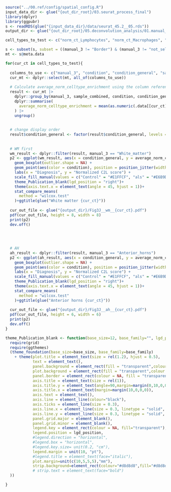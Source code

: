 ```r
source("../00.ref/config/spatial_config.R")
input_data_dir <- glue("{out_dir_root}/03.seurat_process_final")
library(dplyr)
library(ggpubr)
s <- readRDS(glue("{input_data_dir}/data/seurat_45.2__05.rds"))
output_dir <- glue("{out_dir_root}/05.deconvolution_analysis/01.manual_ct_enrichment")
```




```r
cell_types_to_test <- c("norm_ct_Lymphocytes", "norm_ct_Macrophages", "norm_ct_Microglia", "norm_ct_Neurons", "norm_ct_Oligodendrocytes", "norm_ct_ProliferatingMicroglia", "norm_ct_Astrocytes")

s <- subset(s, subset = ((manual_3 != "Border") & (manual_3 != "not_selected")))
mt <- s@meta.data

for(cur_ct in cell_types_to_test){
  
  columns_to_use <- c("manual_3", "condition", "condition_general", "sample_combined", cur_ct)
  cur_mt <- dplyr::select(mt, all_of(columns_to_use))
  
  # Calculate average_norm_celltype_enrichment using the column referenced by cur_ct
  result <- cur_mt |>
    dplyr::group_by(manual_3, sample_combined, condition, condition_general) |>
    dplyr::summarise(
      average_norm_celltype_enrichment = mean(as.numeric(.data[[cur_ct]]), na.rm = TRUE)
    ) |>
    ungroup()
  
  
  # change display order
  result$condition_general <- factor(result$condition_general, levels = c("Control", "als"))
  
  
  # WM first 
  wm_result <- dplyr::filter(result, manual_3 == "White_matter")
  p2 <- ggplot(wm_result, aes(x = condition_general, y = average_norm_celltype_enrichment, fill = condition_general)) +
    geom_boxplot(outlier.shape = NA) +
    geom_point(aes(color = condition), position = position_jitter(width = 0.2), size = 2) +  # Points colored by `condition`
    labs(x = "Diagnosis", y = "Normalized C2L score") +
    scale_fill_manual(values = c("Control" = "#E1FFCF", "als" = "#E6B9DE"))+
    theme_Publication_blank(lgd_position = "right")+
    theme(axis.text.x = element_text(angle = 45, hjust = 1))+ 
    stat_compare_means(
      method = "wilcox.test"
    )+ggtitle(glue("White matter {cur_ct}"))
  
  cur_out_file <- glue("{output_dir}/Fig3J__wm__{cur_ct}.pdf")
  pdf(cur_out_file, height = 8, width = 8)
  print(p2)
  dev.off()
  
  
  
  
  # AH
  ah_result <- dplyr::filter(result, manual_3 == "Anterior_horns")
  p2 <- ggplot(ah_result, aes(x = condition_general, y = average_norm_celltype_enrichment, fill = condition_general)) +
    geom_boxplot(outlier.shape = NA) +
    geom_point(aes(color = condition), position = position_jitter(width = 0.2), size = 2) +  # Points colored by `condition`
    labs(x = "Diagnosis", y = "Normalized C2L score") +
    scale_fill_manual(values = c("Control" = "#E1FFCF", "als" = "#E6B9DE"))+
    theme_Publication_blank(lgd_position = "right")+
    theme(axis.text.x = element_text(angle = 45, hjust = 1))+ 
    stat_compare_means(
      method = "wilcox.test"
    )+ggtitle(glue("Anterior horns {cur_ct}"))
  
  cur_out_file <- glue("{output_dir}/Fig3J__ah__{cur_ct}.pdf")
  pdf(cur_out_file, height = 6, width = 6)
  print(p2)
  dev.off()
}
```






```r
theme_Publication_blank <- function(base_size=12, base_family="", lgd_position="bottom") { #12 For ALDR paper
  require(grid)
  require(ggthemes)
  (theme_foundation(base_size=base_size, base_family=base_family)
    + theme(plot.title = element_text(size = rel(1.2), hjust = 0.5),
            text = element_text(),
            panel.background = element_rect(fill = "transparent",colour = NA),
            plot.background = element_rect(fill = "transparent",colour = NA),
            panel.border = element_rect(colour = NA, fill = "transparent"),
            axis.title = element_text(size = rel(1)),
            axis.title.y = element_text(angle=90,margin=margin(0,10,0,0)),
            axis.title.x = element_text(margin=margin(10,0,0,0)),
            axis.text = element_text(),
            axis.line = element_line(colour="black"),
            axis.ticks = element_line(size = 0.3),
            axis.line.x = element_line(size = 0.3, linetype = "solid", colour = "black"),
            axis.line.y = element_line(size = 0.3, linetype = "solid", colour = "black"),
            panel.grid.major = element_blank(),
            panel.grid.minor = element_blank(),
            legend.key = element_rect(colour = NA, fill="transparent"),
            legend.position = lgd_position,
            #legend.direction = "horizontal",
            #legend.box = "horizontal",
            #legend.key.size= unit(0.2, "cm"),
            legend.margin = unit(10, "pt"),
            #legend.title = element_text(face="italic"),
            plot.margin=unit(c(10,5,5,5),"mm"),
            strip.background=element_rect(colour="#d8d8d8",fill="#d8d8d8")
            # strip.text = element_text(face="bold")
  ))

}
```
